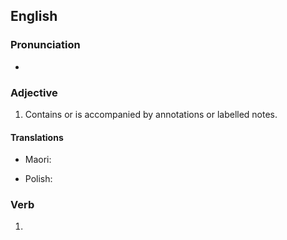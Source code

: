 ==English==

===Pronunciation===
* {{audio|en|en-us-annotated.ogg|Audio (Mid-Atlantic)}}

===Adjective===
{{en-adj}}

# Contains or is accompanied by annotations or labelled notes.
#: {{ant|en|unannotated}}

====Translations====
{{trans-top|accompanied by attached notes}}
* Maori: {{t|mi|whaitapanga}}
{{trans-mid}}
* Polish: {{t|pl|adnotowany}}
{{trans-bottom}}

===Verb===
{{head|en|verb form}}

# {{en-past of|annotate}}